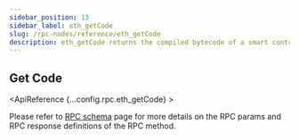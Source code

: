 ```yaml
---
sidebar_position: 13
sidebar_label: eth_getCode
slug: /rpc-nodes/reference/eth_getCode
description: eth_getCode returns the compiled bytecode of a smart contract, if any, at a given address. Useful for inspecting or verifying the code of deployed contracts.
---
```



<head>
    <title>eth_getCode RPC Method - Moralis Documentation</title>
</head>

## Get Code

<ApiReference {...config.rpc.eth_getCode} >
<Admonition type="info" title="Note">

Please refer to <a href="/rpc-nodes/reference/evm-rpc-schema">RPC schema</a> page for more details on the RPC params and RPC response definitions of the RPC method. 
</Admonition>
</ApiReference>
